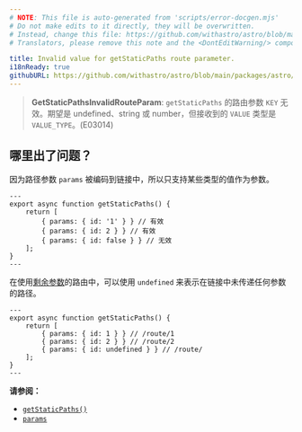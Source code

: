 ```yaml
---
# NOTE: This file is auto-generated from 'scripts/error-docgen.mjs'
# Do not make edits to it directly, they will be overwritten.
# Instead, change this file: https://github.com/withastro/astro/blob/main/packages/astro/src/core/errors/errors-data.ts
# Translators, please remove this note and the <DontEditWarning/> component.

title: Invalid value for getStaticPaths route parameter.
i18nReady: true
githubURL: https://github.com/withastro/astro/blob/main/packages/astro/src/core/errors/errors-data.ts
---
```


<DontEditWarning />


> **GetStaticPathsInvalidRouteParam**: `getStaticPaths` 的路由参数 `KEY` 无效。期望是 undefined、string 或 number，但接收到的 `VALUE` 类型是 `VALUE_TYPE`。(E03014)


## 哪里出了问题？
因为路径参数 `params` 被编码到链接中，所以只支持某些类型的值作为参数。

```astro title="/route/[id].astro"
---
export async function getStaticPaths() {
	return [
		{ params: { id: '1' } } // 有效
		{ params: { id: 2 } } // 有效
		{ params: { id: false } } // 无效
	];
}
---
```

在使用[剩余参数](/zh-cn/core-concepts/routing/#剩余参数)的路由中，可以使用 `undefined` 来表示在链接中未传递任何参数的路径。

```astro title="/route/[...id].astro"
---
export async function getStaticPaths() {
	return [
		{ params: { id: 1 } } // /route/1
		{ params: { id: 2 } } // /route/2
		{ params: { id: undefined } } // /route/
	];
}
---
```

**请参阅：**
-  [`getStaticPaths()`](/zh-cn/reference/api-reference/#getstaticpaths)
-  [`params`](/zh-cn/reference/api-reference/#params)


